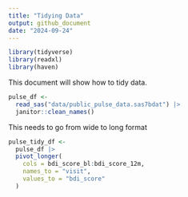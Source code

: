 ```yaml
---
title: "Tidying Data"
output: github_document
date: "2024-09-24"
---
```


```r
library(tidyverse)
library(readxl)
library(haven)
```
This document will show how to tidy data.

```r
pulse_df <- 
  read_sas("data/public_pulse_data.sas7bdat") |>
  janitor::clean_names()
```

This needs to go from wide to long format

```r
pulse_tidy_df <-
  pulse_df |>
  pivot_longer(
    cols = bdi_score_bl:bdi_score_12m,
    names_to = "visit",
    values_to = "bdi_score"
  )
```

